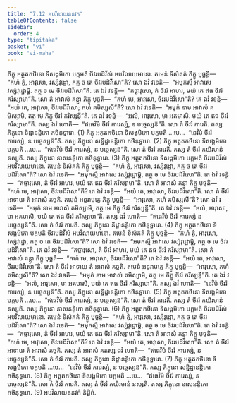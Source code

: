 ```yaml
---
title: "7.12 អបវិលាយននវក"
tableOfContents: false
sidebar:
  order: 4
type: "tipitaka"
basket: "vi"
book: "vi-maha"
---
```



<DynamicBreadcrumb />

<Division number="321" book="vi-maha">

<Paragraph number="1508" book="vi-maha">
ភិក្ខុ អត្ថតកថិនោ ទិសង្គមិកោ បក្កមតិ ចីវរបដិវីសំ អបវិលាយមានោ. តមេនំ ទិសំគតំ ភិក្ខូ បុច្ឆន្តិ—  “កហំ ត្វំ, អាវុសោ, វស្សំវុដ្ឋោ, កត្ថ ច តេ ចីវរបដិវីសោ”តិ? សោ ឯវំ វទេតិ—  “អមុកស្មឹ អាវាសេ វស្សំវុដ្ឋោម្ហិ. តត្ថ ច មេ ចីវរបដិវីសោ”តិ. តេ ឯវំ វទន្តិ—  “គច្ឆាវុសោ, តំ ចីវរំ អាហរ, មយំ តេ ឥធ ចីវរំ ករិស្សាមា”តិ. សោ តំ អាវាសំ គន្ត្វា ភិក្ខូ បុច្ឆតិ—  “កហំ មេ, អាវុសោ, ចីវរបដិវីសោ”តិ? តេ ឯវំ វទន្តិ—  “អយំ តេ, អាវុសោ, ចីវរបដិវីសោ; កហំ គមិស្សសី”តិ? សោ ឯវំ វទេតិ—  “អមុកំ នាម អាវាសំ គមិស្សាមិ, តត្ថ មេ ភិក្ខូ ចីវរំ ករិស្សន្តី”តិ. តេ ឯវំ វទន្តិ—  “អលំ, អាវុសោ, មា អគមាសិ. មយំ តេ ឥធ ចីវរំ ករិស្សាមា”តិ. តស្ស ឯវំ ហោតិ—  “ឥធេវិមំ ចីវរំ ការេស្សំ, ន បច្ចេស្សន៑”តិ. សោ តំ ចីវរំ ការេតិ. តស្ស ភិក្ខុនោ និដ្ឋានន្តិកោ កថិនុទ្ធារោ. (1)
</Paragraph>

<Paragraph number="1509" book="vi-maha">
ភិក្ខុ អត្ថតកថិនោ ទិសង្គមិកោ បក្កមតិ …បេ…  “នេវិមំ ចីវរំ ការេស្សំ, ន បច្ចេស្សន៑”តិ. តស្ស ភិក្ខុនោ សន្និដ្ឋានន្តិកោ កថិនុទ្ធារោ. (2)
</Paragraph>

<Paragraph number="1510" book="vi-maha">
ភិក្ខុ អត្ថតកថិនោ ទិសង្គមិកោ បក្កមតិ …បេ…  “ឥធេវិមំ ចីវរំ ការេស្សំ, ន បច្ចេស្សន៑”តិ. សោ តំ ចីវរំ ការេតិ. តស្ស តំ ចីវរំ កយិរមានំ នស្សតិ. តស្ស ភិក្ខុនោ នាសនន្តិកោ កថិនុទ្ធារោ. (3)
</Paragraph>

</Division>
<Division number="322" book="vi-maha">

<Paragraph number="1511" book="vi-maha">
ភិក្ខុ អត្ថតកថិនោ ទិសង្គមិកោ បក្កមតិ ចីវរបដិវីសំ អបវិលាយមានោ. តមេនំ ទិសំគតំ ភិក្ខូ បុច្ឆន្តិ—  “កហំ ត្វំ, អាវុសោ, វស្សំវុដ្ឋោ, កត្ថ ច តេ ចីវរបដិវីសោ”តិ? សោ ឯវំ វទេតិ—  “អមុកស្មឹ អាវាសេ វស្សំវុដ្ឋោម្ហិ, តត្ថ ច មេ ចីវរបដិវីសោ”តិ. តេ ឯវំ វទន្តិ—  “គច្ឆាវុសោ, តំ ចីវរំ អាហរ, មយំ តេ ឥធ ចីវរំ ករិស្សាមា”តិ. សោ តំ អាវាសំ គន្ត្វា ភិក្ខូ បុច្ឆតិ—  “កហំ មេ, អាវុសោ, ចីវរបដិវីសោ”តិ? តេ ឯវំ វទន្តិ—  “អយំ តេ, អាវុសោ, ចីវរបដិវីសោ”តិ. សោ តំ ចីវរំ អាទាយ តំ អាវាសំ គច្ឆតិ. តមេនំ អន្តរាមគ្គេ ភិក្ខូ បុច្ឆន្តិ—  “អាវុសោ, កហំ គមិស្សសី”តិ? សោ ឯវំ វទេតិ—  “អមុកំ នាម អាវាសំ គមិស្សាមិ, តត្ថ មេ ភិក្ខូ ចីវរំ ករិស្សន្តី”តិ. តេ ឯវំ វទន្តិ—  “អលំ, អាវុសោ, មា អគមាសិ, មយំ តេ ឥធ ចីវរំ ករិស្សាមា”តិ. តស្ស ឯវំ ហោតិ—  “ឥធេវិមំ ចីវរំ ការេស្សំ ន បច្ចេស្សន៑”តិ. សោ តំ ចីវរំ ការេតិ. តស្ស ភិក្ខុនោ និដ្ឋានន្តិកោ កថិនុទ្ធារោ. (4)
</Paragraph>

<Paragraph number="1512" book="vi-maha">
ភិក្ខុ អត្ថតកថិនោ ទិសង្គមិកោ បក្កមតិ ចីវរបដិវីសំ អបវិលាយមានោ. តមេនំ ទិសំគតំ ភិក្ខូ បុច្ឆន្តិ—  “កហំ ត្វំ, អាវុសោ, វស្សំវុដ្ឋោ, កត្ថ ច តេ ចីវរបដិវីសោ”តិ? សោ ឯវំ វទេតិ—  “អមុកស្មឹ អាវាសេ វស្សំវុដ្ឋោម្ហិ, តត្ថ ច មេ ចីវរបដិវីសោ”តិ. តេ ឯវំ វទន្តិ—  “គច្ឆាវុសោ, តំ ចីវរំ អាហរ, មយំ តេ ឥធ ចីវរំ ករិស្សាមា”តិ. សោ តំ អាវាសំ គន្ត្វា ភិក្ខូ បុច្ឆតិ—  “កហំ មេ, អាវុសោ, ចីវរបដិវីសោ”តិ? តេ ឯវំ វទន្តិ—  “អយំ តេ, អាវុសោ, ចីវរបដិវីសោ”តិ. សោ តំ ចីវរំ អាទាយ តំ អាវាសំ គច្ឆតិ. តមេនំ អន្តរាមគ្គេ ភិក្ខូ បុច្ឆន្តិ—  “អាវុសោ, កហំ គមិស្សសី”តិ? សោ ឯវំ វទេតិ—  “អមុកំ នាម អាវាសំ គមិស្សាមិ, តត្ថ មេ ភិក្ខូ ចីវរំ ករិស្សន្តី”តិ. តេ ឯវំ វទន្តិ—  “អលំ, អាវុសោ, មា អគមាសិ, មយំ តេ ឥធ ចីវរំ ករិស្សាមា”តិ. តស្ស ឯវំ ហោតិ—  “នេវិមំ ចីវរំ ការេស្សំ, ន បច្ចេស្សន៑”តិ. តស្ស ភិក្ខុនោ សន្និដ្ឋានន្តិកោ កថិនុទ្ធារោ. (5)
</Paragraph>

<Paragraph number="1513" book="vi-maha">
ភិក្ខុ អត្ថតកថិនោ ទិសង្គមិកោ បក្កមតិ …បេ…  “ឥធេវិមំ ចីវរំ ការេស្សំ, ន បច្ចេស្សន៑”តិ. សោ តំ ចីវរំ ការេតិ. តស្ស តំ ចីវរំ កយិរមានំ នស្សតិ. តស្ស ភិក្ខុនោ នាសនន្តិកោ កថិនុទ្ធារោ. (6)
</Paragraph>

</Division>
<Division number="323" book="vi-maha">

<Paragraph number="1514" book="vi-maha">
ភិក្ខុ អត្ថតកថិនោ ទិសង្គមិកោ បក្កមតិ ចីវរបដិវីសំ អបវិលាយមានោ. តមេនំ ទិសំគតំ ភិក្ខូ បុច្ឆន្តិ—  “កហំ ត្វំ, អាវុសោ, វស្សំវុដ្ឋោ, កត្ថ ច តេ ចីវរបដិវីសោ”តិ? សោ ឯវំ វទេតិ—  “អមុកស្មឹ អាវាសេ វស្សំវុដ្ឋោម្ហិ, តត្ថ ច មេ ចីវរបដិវីសោ”តិ. តេ ឯវំ វទន្តិ—  “គច្ឆាវុសោ, តំ ចីវរំ អាហរ, មយំ តេ ឥធ ចីវរំ ករិស្សាមា”តិ. សោ តំ អាវាសំ គន្ត្វា ភិក្ខូ បុច្ឆតិ—  “កហំ មេ, អាវុសោ, ចីវរបដិវីសោ”តិ? តេ ឯវំ វទន្តិ—  “អយំ តេ, អាវុសោ, ចីវរបដិវីសោ”តិ. សោ តំ ចីវរំ អាទាយ តំ អាវាសំ គច្ឆតិ. តស្ស តំ អាវាសំ គតស្ស ឯវំ ហោតិ—  “ឥធេវិមំ ចីវរំ ការេស្សំ, ន បច្ចេស្សន៑”តិ. សោ តំ ចីវរំ ការេតិ. តស្ស ភិក្ខុនោ និដ្ឋានន្តិកោ កថិនុទ្ធារោ. (7)
</Paragraph>

<Paragraph number="1515" book="vi-maha">
ភិក្ខុ អត្ថតកថិនោ ទិសង្គមិកោ បក្កមតិ …បេ…  “នេវិមំ ចីវរំ ការេស្សំ, ន បច្ចេស្សន៑”តិ. តស្ស ភិក្ខុនោ សន្និដ្ឋានន្តិកោ កថិនុទ្ធារោ. (8)
</Paragraph>

<Paragraph number="1516" book="vi-maha">
ភិក្ខុ អត្ថតកថិនោ ទិសង្គមិកោ បក្កមតិ …បេ…  “ឥធេវិមំ ចីវរំ ការេស្សំ, ន បច្ចេស្សន៑”តិ. សោ តំ ចីវរំ ការេតិ. តស្ស តំ ចីវរំ កយិរមានំ នស្សតិ. តស្ស ភិក្ខុនោ នាសនន្តិកោ កថិនុទ្ធារោ. (9)

</Paragraph>
</Division>

<Paragraph number="1517" type="center" book="vi-maha">
អបវិលាយននវកំ និដ្ឋិតំ.
</Paragraph>